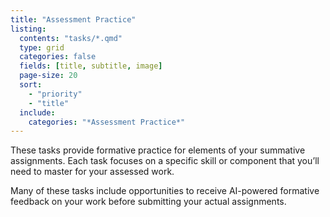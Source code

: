 ```yaml
---
title: "Assessment Practice"
listing:
  contents: "tasks/*.qmd"
  type: grid
  categories: false
  fields: [title, subtitle, image]
  page-size: 20
  sort: 
    - "priority"
    - "title"
  include:
    categories: "*Assessment Practice*"
---
```


These tasks provide formative practice for elements of your summative assignments. Each task focuses on a specific skill or component that you'll need to master for your assessed work.

Many of these tasks include opportunities to receive AI-powered formative feedback on your work before submitting your actual assignments.

::: {#sample-listings}
:::